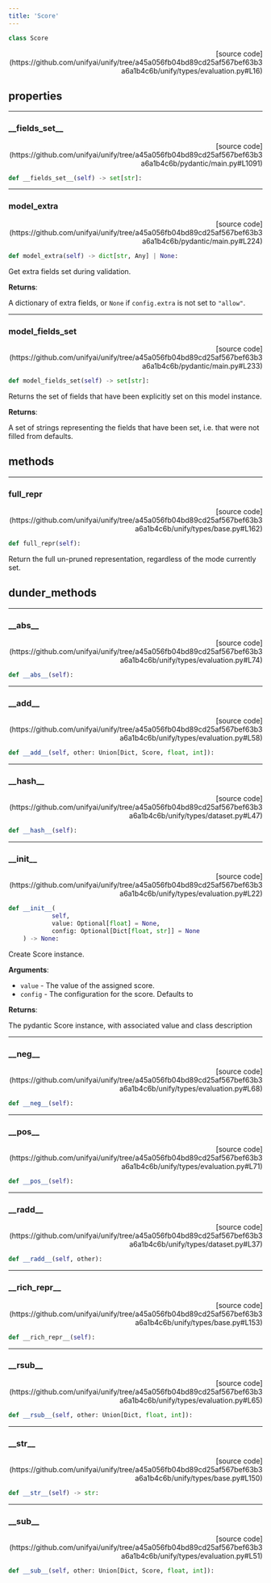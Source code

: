 ```yaml
---
title: 'Score'
---
```


```python
class Score
```

<p align="right">[source code](https://github.com/unifyai/unify/tree/a45a056fb04bd89cd25af567bef63b3a6a1b4c6b/unify/types/evaluation.py#L16)</p>



## properties

---

### \_\_fields\_set\_\_

<p align="right">[source code](https://github.com/unifyai/unify/tree/a45a056fb04bd89cd25af567bef63b3a6a1b4c6b/pydantic/main.py#L1091)</p>

```python
def __fields_set__(self) -> set[str]:
```



---

### model\_extra

<p align="right">[source code](https://github.com/unifyai/unify/tree/a45a056fb04bd89cd25af567bef63b3a6a1b4c6b/pydantic/main.py#L224)</p>

```python
def model_extra(self) -> dict[str, Any] | None:
```

Get extra fields set during validation.

**Returns**:

A dictionary of extra fields, or `None` if `config.extra` is not set to `"allow"`.

---

### model\_fields\_set

<p align="right">[source code](https://github.com/unifyai/unify/tree/a45a056fb04bd89cd25af567bef63b3a6a1b4c6b/pydantic/main.py#L233)</p>

```python
def model_fields_set(self) -> set[str]:
```

Returns the set of fields that have been explicitly set on this model instance.

**Returns**:

A set of strings representing the fields that have been set,
i.e. that were not filled from defaults.

## methods

---

### full\_repr

<p align="right">[source code](https://github.com/unifyai/unify/tree/a45a056fb04bd89cd25af567bef63b3a6a1b4c6b/unify/types/base.py#L162)</p>

```python
def full_repr(self):
```

Return the full un-pruned representation, regardless of the mode currently set.

## dunder_methods

---

### \_\_abs\_\_

<p align="right">[source code](https://github.com/unifyai/unify/tree/a45a056fb04bd89cd25af567bef63b3a6a1b4c6b/unify/types/evaluation.py#L74)</p>

```python
def __abs__(self):
```



---

### \_\_add\_\_

<p align="right">[source code](https://github.com/unifyai/unify/tree/a45a056fb04bd89cd25af567bef63b3a6a1b4c6b/unify/types/evaluation.py#L58)</p>

```python
def __add__(self, other: Union[Dict, Score, float, int]):
```



---

### \_\_hash\_\_

<p align="right">[source code](https://github.com/unifyai/unify/tree/a45a056fb04bd89cd25af567bef63b3a6a1b4c6b/unify/types/dataset.py#L47)</p>

```python
def __hash__(self):
```



---

### \_\_init\_\_

<p align="right">[source code](https://github.com/unifyai/unify/tree/a45a056fb04bd89cd25af567bef63b3a6a1b4c6b/unify/types/evaluation.py#L22)</p>

```python
def __init__(
            self,
            value: Optional[float] = None,
            config: Optional[Dict[float, str]] = None
    ) -> None:
```

Create Score instance.

**Arguments**:

- `value` - The value of the assigned score.
- `config` - The configuration for the score. Defaults to



**Returns**:

The pydantic Score instance, with associated value and class description

---

### \_\_neg\_\_

<p align="right">[source code](https://github.com/unifyai/unify/tree/a45a056fb04bd89cd25af567bef63b3a6a1b4c6b/unify/types/evaluation.py#L68)</p>

```python
def __neg__(self):
```



---

### \_\_pos\_\_

<p align="right">[source code](https://github.com/unifyai/unify/tree/a45a056fb04bd89cd25af567bef63b3a6a1b4c6b/unify/types/evaluation.py#L71)</p>

```python
def __pos__(self):
```



---

### \_\_radd\_\_

<p align="right">[source code](https://github.com/unifyai/unify/tree/a45a056fb04bd89cd25af567bef63b3a6a1b4c6b/unify/types/dataset.py#L37)</p>

```python
def __radd__(self, other):
```



---

### \_\_rich\_repr\_\_

<p align="right">[source code](https://github.com/unifyai/unify/tree/a45a056fb04bd89cd25af567bef63b3a6a1b4c6b/unify/types/base.py#L153)</p>

```python
def __rich_repr__(self):
```



---

### \_\_rsub\_\_

<p align="right">[source code](https://github.com/unifyai/unify/tree/a45a056fb04bd89cd25af567bef63b3a6a1b4c6b/unify/types/evaluation.py#L65)</p>

```python
def __rsub__(self, other: Union[Dict, float, int]):
```



---

### \_\_str\_\_

<p align="right">[source code](https://github.com/unifyai/unify/tree/a45a056fb04bd89cd25af567bef63b3a6a1b4c6b/unify/types/base.py#L150)</p>

```python
def __str__(self) -> str:
```



---

### \_\_sub\_\_

<p align="right">[source code](https://github.com/unifyai/unify/tree/a45a056fb04bd89cd25af567bef63b3a6a1b4c6b/unify/types/evaluation.py#L51)</p>

```python
def __sub__(self, other: Union[Dict, Score, float, int]):
```

